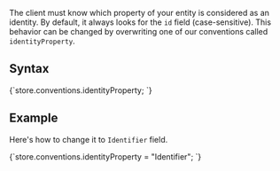 
The client must know which property of your entity is considered as an identity. By default, it always looks for the `id` field (case-sensitive). This behavior can be changed by overwriting one of our conventions called `identityProperty`.

## Syntax

<TabItem value="identity_1" label="identity_1">
<CodeBlock language="js">
{`store.conventions.identityProperty;
`}
</CodeBlock>
</TabItem>

## Example

Here's how to change it to `Identifier` field.

<TabItem value="identity_2" label="identity_2">
<CodeBlock language="js">
{`store.conventions.identityProperty = "Identifier"; 
`}
</CodeBlock>
</TabItem>


